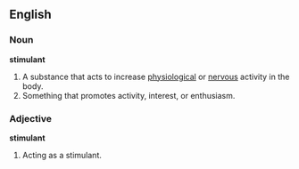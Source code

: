 ==English==

===Noun===
'''stimulant'''
# A substance that acts to increase [[physiological]] or [[nervous]] activity in the body.
# Something that promotes activity, interest, or enthusiasm.

===Adjective===
'''stimulant'''
# Acting as a stimulant.